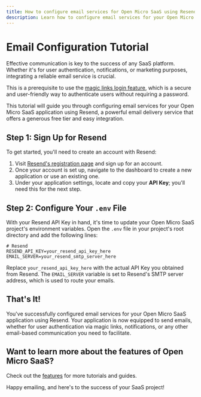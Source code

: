 ```yaml
---
title: How to configure email services for Open Micro SaaS using Resend
description: Learn how to configure email services for your Open Micro SaaS application using Resend, a powerful email delivery service that offers a generous free tier and easy integration.
---
```


# Email Configuration Tutorial

Effective communication is key to the success of any SaaS platform. Whether it's for user authentication, notifications, or marketing purposes, integrating a reliable email service is crucial.

This is a prerequisite to use the [magic links login feature](http://localhost:3000/tutorials/user-authentication), which is a secure and user-friendly way to authenticate users without requiring a password.

This tutorial will guide you through configuring email services for your Open Micro SaaS application using Resend, a powerful email delivery service that offers a generous free tier and easy integration.

## Step 1: Sign Up for Resend

To get started, you'll need to create an account with Resend:

1. Visit [Resend's registration page](https://resend.com/) and sign up for an account.
2. Once your account is set up, navigate to the dashboard to create a new application or use an existing one.
3. Under your application settings, locate and copy your **API Key**; you'll need this for the next step.

## Step 2: Configure Your `.env` File

With your Resend API Key in hand, it's time to update your Open Micro SaaS project's environment variables. Open the `.env` file in your project's root directory and add the following lines:

```env
# Resend
RESEND_API_KEY=your_resend_api_key_here
EMAIL_SERVER=your_resend_smtp_server_here
```

Replace `your_resend_api_key_here` with the actual API Key you obtained from Resend. The `EMAIL_SERVER` variable is set to Resend's SMTP server address, which is used to route your emails.

## That's It!

You've successfully configured email services for your Open Micro SaaS application using Resend. Your application is now equipped to send emails, whether for user authentication via magic links, notifications, or any other email-based communication you need to facilitate.

## Want to learn more about the features of Open Micro SaaS?

Check out the [features](/features) for more tutorials and guides.

Happy emailing, and here's to the success of your SaaS project!
